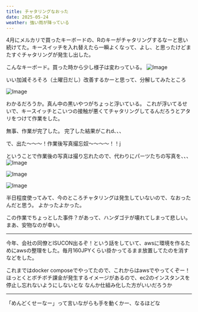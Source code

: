 ```yaml
---
title: チャタリングなおった
date: 2025-05-24
weather: 強い雨が降っている
---
```


4月にメルカリで買ったキーボードの、Rのキーがチャタリングするなーと思い続けてた。キースイッチを入れ替えたら一瞬よくなって、よし、と思ったけどまたすぐチャタリングが発生し出した。

こんなキーボード。買った時から少し様子は変わっている。
![Image](../../assets/IMG_8110.jpeg)

いい加減そろそろ（土曜日だし）改善するかーと思って、分解してみたところ

![Image](../../assets/IMG_8102.jpeg)

わかるだろうか。真ん中の黒いやつがちょっと浮いている。
これが浮いてるせいで、キースイッチとこいつの接触が悪くてチャタリングしてるんだろうとアタリをつけて作業をした。

無事、作業が完了した。
完了した結果がこれd、、、

で、出た〜〜〜！作業後写真撮忘奴〜〜〜〜！！j

ということで作業後の写真は撮り忘れたので、代わりにパーツたちの写真を、、、
![Image](../../assets/IMG_8103.jpeg)

![Image](../../assets/IMG_8104.jpeg)

![Image](../../assets/IMG_8105.jpeg)

半日程度使ってみて、今のところチャタリングは発生していないので、なおったんだと思う。
よかったよかった。

この作業でちょっとした事件？があって、ハンダゴテが壊れてしまって悲しい。
まあ、安物なのが幸い。

---

今年、会社の同僚とISUCON出るぞ！という話をしていて、awsに環境を作るためにawsの整理をした。毎月160JPYくらい掛かってるまま放置してたのを消すなどをした。

これまではdocker composeでやってたので、これからはawsでやってくぞー！
ほっとくとボチボチ課金が発生するイメージがあるので、ec2のインスタンスを停止し忘れないようにしないとな
なんか仕組み化した方がいいだろうか

---

「めんどくせーなー」って言いながらも手を動くかー、なるほどな
<Tweet id="https://x.com/super_bonochin/status/1926100853892530473?s=46&t=_6WX1ix69--VKzzZgcvAzQ" />
